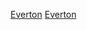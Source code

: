 {{Catnav|頁面分類|...|英國足球|英格蘭足球|英格蘭足球俱樂部}}

{{catmore}}
{{Commonscat|Everton FC}}

[[Category:利物浦市足球俱樂部|Everton]]
[[Category:英格蘭超級聯賽足球俱樂部|Everton]]